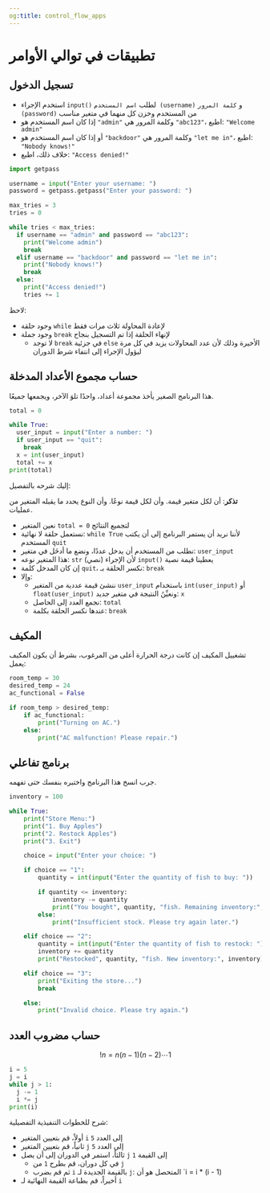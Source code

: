 ```yaml
---
og:title: control_flow_apps
---
```


# تطبيقات في توالي الأوامر

## تسجيل الدخول

- استخدم الإجراء `input()` لطلب `اسم المستخدم (username)` و `كلمة المرور (password)` من المستخدم وخزن كل منهما في متغير مناسب
- إذا كان اسم المستخدم هو `"admin"` وكلمة المرور هي `"abc123"`، اطبع: `"Welcome admin"`
- أو إذا كان اسم المستخدم هو `"backdoor"` وكلمة المرور هي `"let me in"`، اطبع: `"Nobody knows!"`
- خلاف ذلك، اطبع: `"Access denied!"`

```python
import getpass

username = input("Enter your username: ")
password = getpass.getpass("Enter your password: ")

max_tries = 3
tries = 0

while tries < max_tries:
  if username == "admin" and password == "abc123":
    print("Welcome admin")
    break
  elif username == "backdoor" and password == "let me in":
    print("Nobody knows!")
    break
  else:
    print("Access denied!")
    tries += 1
```

لاحظ:

- وجود حلقة `while` لإعادة المحاولة ثلاث مرات فقط
- وجود جملة `break` لإنهاء الحلقة إذا تم التسجيل بنجاح
  - لا توجد `break` في جزئية `else` الأخيرة وذلك لأن عدد المحاولات يزيد في كل مرة ليؤول الإجراء إلى انتفاء شرط الدوران


## حساب مجموع الأعداد المدخلة

هذا البرنامج الصغير يأخذ مجموعة أعداد، واحدًا تلوَ الآخر، ويجمعها جميعًا.

```python
total = 0

while True:
  user_input = input("Enter a number: ")
  if user_input == "quit":
    break
  x = int(user_input)
  total += x
print(total)
```

إليك شرحه بالتفصيل:

**تذكر**: أن لكل متغير قيمة. وأن لكل قيمة نوعًا. وأن النوع يحدد ما يقبله المتغير من عمليات.

- نعين المتغير `total = 0` لتجميع النتائج
- نستعمل حلقة لا نهائية: `while True` لأننا نريد أن يستمر البرنامج إلى أن يكتب المستخدم `quit`
- نطلب من المستخدم أن يدخل عددًا، ونضع ما أدخَل في متغير: `user_input`
- هذا المتغير نوعه: `str` (نصي) لأن الإجراء `input()` يعطينا قيمة نصية
- إن كان المدخل كلمة `quit`، نكسر الحلقة بـ: `break`
- وإلا: 
  - ننشئ قيمة عددية من المتغير `user_input` باستخدام `int(user_input)` أو `float(user_input)` ونعيِّنُ النتيجة في متغير جديد: `x`
  - نجمع العدد إلى الحاصل: `total`
  - عندها نكسر الحلقة بكلمة: `break`


## المكيف

تشغييل المكيف إن كانت درجة الحرارة أعلى من المرغوب، بشرط أن يكون المكيف يعمل:

```python
room_temp = 30
desired_temp = 24
ac_functional = False

if room_temp > desired_temp:
    if ac_functional:
        print("Turning on AC.")
    else:
        print("AC malfunction! Please repair.")
```

## برنامج تفاعلي

جرب انسخ هذا البرنامج واختبره بنفسك حتى تفهمه.

```python
inventory = 100

while True:
    print("Store Menu:")
    print("1. Buy Apples")
    print("2. Restock Apples")
    print("3. Exit")

    choice = input("Enter your choice: ")

    if choice == "1":
        quantity = int(input("Enter the quantity of fish to buy: "))

        if quantity <= inventory:
            inventory -= quantity
            print("You bought", quantity, "fish. Remaining inventory:", inventory)
        else:
            print("Insufficient stock. Please try again later.")

    elif choice == "2":
        quantity = int(input("Enter the quantity of fish to restock: "))
        inventory += quantity
        print("Restocked", quantity, "fish. New inventory:", inventory)

    elif choice == "3":
        print("Exiting the store...")
        break

    else:
        print("Invalid choice. Please try again.")
```

## حساب مضروب العدد

$$
!n = n(n-1)(n-2)\cdots 1
$$

```python
i = 5
j = i
while j > 1:
  j -= 1
  i *= j
print(i)
```

شرح للخطوات التنفيذية التفصيلية:

- أولاً، قم بتعيين المتغير `i` إلى العدد `5`
- ثانياً، قم بتعيين المتغير `j` إلى العدد `5`
- ثالثاً، استمر في الدوران إلى أن يصل `j` إلى القيمة `1`
  - في كل دوران، قم بطرح `1` من `j`
  - ثم قم بضرب `i` بالقيمة الجديدة لـ `j`: المتحصل هو أن `i = i * (i - 1)
- أخيراً، قم بطباعة القيمة النهائية لـ `i`
